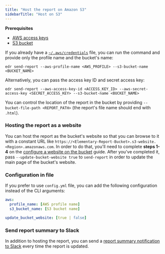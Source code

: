 ```yaml
---
title: "Host the report on Amazon S3"
sidebarTitle: "Host on S3"
---
```


<Info>

**Prerequisites**

- [AWS access keys](https://docs.aws.amazon.com/powershell/latest/userguide/pstools-appendix-sign-up.html)
- [S3 bucket](https://docs.aws.amazon.com/AmazonS3/latest/userguide/create-bucket-overview.html)

</Info>

If you already have a [`~/.aws/credentials`](https://docs.aws.amazon.com/cli/latest/userguide/cli-configure-files.html#cli-configure-files-where)
file, you can run the command and provide only the profile name and the bucket's name:

```shell
edr send-report --aws-profile-name <AWS_PROFILE> --s3-bucket-name <BUCKET_NAME>
```

Alternatively, you can pass the access key ID and secret access key:

```shell
edr send-report --aws-access-key-id <ACCESS_KEY_ID> --aws-secret-access-key <SECRET_ACCESS_KEY> --s3-bucket-name <BUCKET_NAME>
```

You can control the location of the report in the bucket by providing `--bucket-file-path <REPORT_PATH>` (the report's file name should end with `.html`).

### Hosting the report as a website

You can host the report as the bucket's website so that you can browse to it with a constant URL
like `https://<Elementary-Report-Bucket>.s3-website.<Region>.amazonaws.com`.
In order to do that, you'll need to complete **steps 1-4** on
the [configure a website on the bucket](https://docs.aws.amazon.com/AmazonS3/latest/userguide/HostingWebsiteOnS3Setup.html)
guide.
After you've completed it, pass `--update-bucket-website true` to `send-report` in order to update the main page of
the bucket's website.

### Configuration in file

If you prefer to use `config.yml` file, you can add the following configuration instead of the CLI arguments:

```yml
aws:
  profile_name: [AWS profile name]
  s3_bucket_name: [S3 bucket name]

update_bucket_website: [true | false]
```

### Send report summary to Slack

In addition to hosting the report, you can send a [report summary notification to Slack](/oss/guides/share-observability-report/send-report-summary) every time the report is updated.

